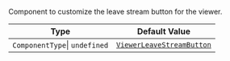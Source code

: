 Component to customize the leave stream button for the viewer.

| Type                          | Default Value                                                                                                                                                                          |
| ----------------------------- | -------------------------------------------------------------------------------------------------------------------------------------------------------------------------------------- |
| `ComponentType`\| `undefined` | [`ViewerLeaveStreamButton`](https://github.com/GetStream/stream-video-js/blob/main/packages/react-native-sdk/src/components/Livestream/LivestreamControls/ViewerLeaveStreamButton.tsx) |
